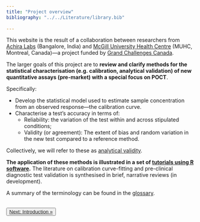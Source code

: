 ```yaml
---
title: "Project overview"
bibliography: "../../Literature/library.bib"
        
---
```



This website is the result of a collaboration between researchers from <a href="http://www.achiralabs.com/" target="_blank">Achira Labs</a> (Bangalore, India) and <a href="http://muhc.ca/" target="_blank">McGill University Health Centre</a> (MUHC, Montreal, Canada)---a project funded by <a href="http://www.grandchallenges.ca/grantee-stars/0002-02-02/" target="_blank">Grand Challenges Canada</a>.

The larger goals of this project are to **review and clarify methods for the statistical characterisation (e.g. calibration, analytical validation) of new quantitative assays (pre-market) with a special focus on POCT**. 

Specifically:

- Develop the statistical model used to estimate sample concentration from an observed response---the calibration curve.  
- Characterise a test's accuracy in terms of:  
    - Reliability: the variation of the test within and across stipulated conditions;  
    - Validity (or agreement): The extent of bias and random variation in the new test compared to a reference method.

Collectively, we will refer to these as <a href="http://www.cdc.gov/genomics/gtesting/file/images/ACCE_wheel.gif" target="_blank">analytical validity</a>.

**The application of these methods is illustrated in a set of [tutorials using R software](over_tutorials.html).** The literature on calibration curve-fitting and pre-clinical diagnostic test validation is synthesised in brief, narrative reviews (in development).

A summary of the terminology can be found in the [glossary](extra_glossary.html).

<br>
<button type="button" class="btn"><a href="over_intro.html"> Next: Introduction &raquo;</a></button>
<br>



